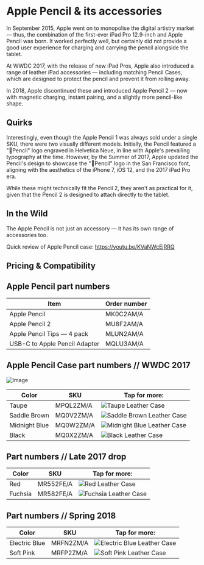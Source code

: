 
# Apple Pencil & its accessories

In September 2015, Apple went on to monopolise the digital artistry market — thus, the combination of the first-ever iPad Pro 12.9-inch and Apple Pencil was born. It worked perfectly well, but certainly did not provide a good user experience for charging and carrying the pencil alongside the tablet.

At WWDC 2017, with the release of new iPad Pros, Apple also introduced a range of leather iPad accessories — including matching Pencil Cases, which are designed to protect the pencil and prevent it from rolling away.

In 2018, Apple discontinued these and introduced Apple Pencil 2 — now with magnetic charging, instant pairing, and a slightly more pencil-like shape.

## Quirks

Interestingly, even though the Apple Pencil 1 was always sold under a single SKU, there were two visually different models. Initially, the Pencil featured a "Pencil" logo engraved in Helvetica Neue, in line with Apple's prevailing typography at the time. However, by the Summer of 2017, Apple updated the Pencil's design to showcase the "Pencil" logo in the San Francisco font, aligning with the aesthetics of the iPhone 7, iOS 12, and the 2017 iPad Pro era.

While these might technically fit the Pencil 2, they aren't as practical for it, given that the Pencil 2 is designed to attach directly to the tablet.

## In the Wild

The Apple Pencil is not just an accessory — it has its own range of accessories too.

Quick review of Apple Pencil case: https://youtu.be/KVaNWcEjRRQ

## Pricing & Compatibility

## Apple Pencil part numbers

| Item                          | Order number |
| ----------------------------- | ------------ |
| Apple Pencil                  | MK0C2AM/A    |
| Apple Pencil 2                | MU8F2AM/A    |
| Apple Pencil Tips — 4 pack    | MLUN2AM/A    |
| USB-C to Apple Pencil Adapter | MQLU3AM/A    |

## Apple Pencil Case part numbers // WWDC 2017

![Image](/assets/2017-pencil.jpg)

| Color | SKU | Tap for more: |
| --- | --- | --- |
| Taupe | MPQL2<wbr/>ZM/A | <Link href="/others/pencil/MPQL2"><img src="https://cloudfront.everycase.org/everypreview/MPQL2.webp" alt="Taupe Leather Case"/></Link> |
| Saddle Brown | MQ0V2<wbr/>ZM/A | <Link href="/others/pencil/MQ0V2"><img src="https://cloudfront.everycase.org/everypreview/MQ0V2.webp" alt="Saddle Brown Leather Case"/></Link> |
| Midnight Blue | MQ0W2<wbr/>ZM/A | <Link href="/others/pencil/MQ0W2"><img src="https://cloudfront.everycase.org/everypreview/MQ0W2.webp" alt="Midnight Blue Leather Case"/></Link> |
| Black | MQ0X2<wbr/>ZM/A | <Link href="/others/pencil/MQ0X2"><img src="https://cloudfront.everycase.org/everypreview/MQ0X2.webp" alt="Black Leather Case"/></Link> |

## Part numbers // Late 2017 drop

| Color | SKU | Tap for more: |
| --- | --- | --- |
| Red | MR552<wbr/>FE/A | <Link href="/others/pencil/MR552"><img src="https://cloudfront.everycase.org/everypreview/MR552.webp" alt="Red Leather Case"/></Link> |
| Fuchsia | MR582<wbr/>FE/A | <Link href="/others/pencil/MR582"><img src="https://cloudfront.everycase.org/everypreview/MR582.webp" alt="Fuchsia Leather Case"/></Link> |

## Part numbers // Spring 2018

| Color | SKU | Tap for more: |
| --- | --- | --- |
| Electric Blue | MRFN2<wbr/>ZM/A | <Link href="/others/pencil/MRFN2"><img src="https://cloudfront.everycase.org/everypreview/MRFN2.webp" alt="Electric Blue Leather Case"/></Link> |
| Soft Pink | MRFP2<wbr/>ZM/A | <Link href="/others/pencil/MRFP2"><img src="https://cloudfront.everycase.org/everypreview/MRFP2.webp" alt="Soft Pink Leather Case"/></Link> |
